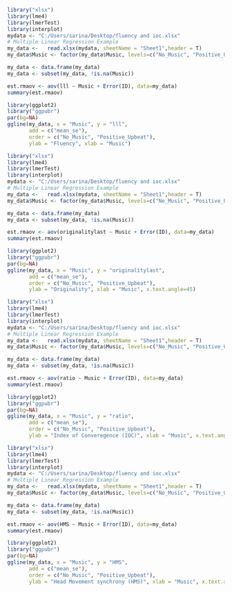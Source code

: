 ```{r}
library("xlsx")
library(lme4)
library(lmerTest)
library(interplot)
mydata <- "C:/Users/sarina/Desktop/fluency and ioc.xlsx"
# Multiple Linear Regression Example 
my_data <-   read.xlsx(mydata, sheetName = "Sheet1",header = T)
my_data$Music <- factor(my_data$Music, levels=c("No_Music", "Positive_Upbeat"))

my_data <- data.frame(my_data)
my_data <- subset(my_data, !is.na(Music))

est.rmaov <- aov(lll ~ Music + Error(ID), data=my_data)
summary(est.rmaov)

library(ggplot2)
library("ggpubr")
par(bg=NA)
ggline(my_data, x = "Music", y = "lll", 
       add = c("mean_se"), 
       order = c("No_Music", "Positive_Upbeat"),
       ylab = "Fluency", xlab = "Music")
```

```{r}
library("xlsx")
library(lme4)
library(lmerTest)
library(interplot)
mydata <- "C:/Users/sarina/Desktop/fluency and ioc.xlsx"
# Multiple Linear Regression Example 
my_data <-   read.xlsx(mydata, sheetName = "Sheet1",header = T)
my_data$Music <- factor(my_data$Music, levels=c("No_Music", "Positive_Upbeat"))

my_data <- data.frame(my_data)
my_data <- subset(my_data, !is.na(Music))

est.rmaov <- aov(originalitylast ~ Music + Error(ID), data=my_data)
summary(est.rmaov)

library(ggplot2)
library("ggpubr")
par(bg=NA)
ggline(my_data, x = "Music", y = "originalitylast", 
       add = c("mean_se"), 
       order = c("No_Music", "Positive_Upbeat"),
       ylab = "Originality", xlab = "Music", x.text.angle=45)
```

```{r}
library("xlsx")
library(lme4)
library(lmerTest)
library(interplot)
mydata <- "C:/Users/sarina/Desktop/fluency and ioc.xlsx"
# Multiple Linear Regression Example 
my_data <-   read.xlsx(mydata, sheetName = "Sheet1",header = T)
my_data$Music <- factor(my_data$Music, levels=c("No_Music", "Positive_Upbeat"))

my_data <- data.frame(my_data)
my_data <- subset(my_data, !is.na(Music))

est.rmaov <- aov(ratio ~ Music + Error(ID), data=my_data)
summary(est.rmaov)

library(ggplot2)
library("ggpubr")
par(bg=NA)
ggline(my_data, x = "Music", y = "ratio", 
       add = c("mean_se"), 
       order = c("No_Music", "Positive_Upbeat"),
       ylab = "Index of Converegence (IOC)", xlab = "Music", x.text.angle=45)
```

```{r}
library("xlsx")
library(lme4)
library(lmerTest)
library(interplot)
mydata <- "C:/Users/sarina/Desktop/fluency and ioc.xlsx"
# Multiple Linear Regression Example 
my_data <-   read.xlsx(mydata, sheetName = "Sheet1",header = T)
my_data$Music <- factor(my_data$Music, levels=c("No_Music", "Positive_Upbeat"))

my_data <- data.frame(my_data)
my_data <- subset(my_data, !is.na(Music))

est.rmaov <- aov(HMS ~ Music + Error(ID), data=my_data)
summary(est.rmaov)

library(ggplot2)
library("ggpubr")
par(bg=NA)
ggline(my_data, x = "Music", y = "HMS", 
       add = c("mean_se"), 
       order = c("No_Music", "Positive_Upbeat"),
       ylab = "Head Movement synchrony (HMS)", xlab = "Music", x.text.angle=45)
```
       